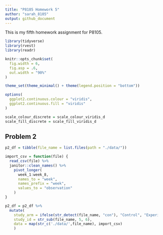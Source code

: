 ```yaml
---
title: "P8105 Homework 5"
author: "sarah_8105"
output: github_document
---
```



This is my fifth homework assignment for P8105.

```r
library(tidyverse)
library(rvest)
library(readr)

knitr::opts_chunk$set(
  fig.width = 6,
  fig.asp = .6,
  out.width = "90%"
)

theme_set(theme_minimal() + theme(legend.position = "bottom"))

options(
  ggplot2.continuous.colour = "viridis",
  ggplot2.continuous.fill = "viridis"
)

scale_colour_discrete = scale_colour_viridis_d
scale_fill_discrete = scale_fill_viridis_d
```


## Problem 2


```r
p2_df = tibble(file_name = list.files(path = "./data/"))

import_csv = function(file) {
  read_csv(file) %>%
  janitor::clean_names() %>%
    pivot_longer(
      week_1:week_8,
      names_to = "week",
      names_prefix = "week",
      values_to = "observation"
    )
}

p2_df = p2_df %>%
  mutate(
    study_arm = ifelse(str_detect(file_name, "con"), "Control", "Experimental"),
    study_id = str_sub(file_name, 5, 6),
    data = map(str_c('./data/',file_name), import_csv)
    )

```